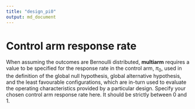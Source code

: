 ```yaml
---
title: "design_pi0"
output: md_document
---
```


# Control arm response rate

When assuming the outcomes are Bernoulli distributed, __multiarm__ requires a value to be specified for the response rate in the control arm, $\pi_0$, used in the definition of the global null hypothesis, global alternative hypothesis, and the least favourable configurations, which are in-turn used to evaluate the operating characteristics provided by a particular design.
Specify your chosen control arm response rate here.
It should be strictly between 0 and 1.
